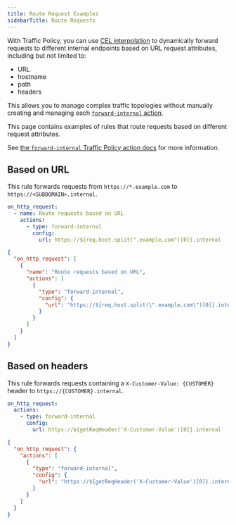 ```yaml
---
title: Route Request Examples
sidebarTitle: Route Requests
---
```




With Traffic Policy, you can use [CEL interpolation](/traffic-policy/concepts/cel-interpolation) to dynamically forward requests to different internal endpoints based on URL request attributes, including but not limited to:

- URL
- hostname
- path
- headers

This allows you to manage complex traffic topologies without manually creating and managing each [`forward-internal` action](/traffic-policy/actions/forward-internal).

This page contains examples of rules that route requests based on different request attributes.

See [the `forward-internal` Traffic Policy action docs](/traffic-policy/actions/forward-internal/) for more information.

## Based on URL

This rule forwards requests from `https://*.example.com` to `https://<SUBDOMAIN>.internal`.

<CodeGroup>

```yaml policy.yml
on_http_request:
  - name: Route requests based on URL
    actions:
      - type: forward-internal
        config:
          url: https://${req.host.split(".example.com")[0]}.internal
```

```json policy.json
{
  "on_http_request": [
    {
      "name": "Route requests based on URL",
      "actions": [
        {
          "type": "forward-internal",
          "config": {
            "url": "https://${req.host.split(\".example.com\")[0]}.internal"
          }
        }
      ]
    }
  ]
}
```

</CodeGroup>

## Based on headers

This rule forwards requests containing a `X-Customer-Value: {CUSTOMER}` header to `https://{CUSTOMER}.internal`.

<CodeGroup>

```yaml policy.yml
on_http_request:
  actions:
    - type: forward-internal
      config:
        url: https://${getReqHeader('X-Customer-Value')[0]}.internal
```

```json policy.json
{
  "on_http_request": {
    "actions": [
      {
        "type": "forward-internal",
        "config": {
          "url": "https://${getReqHeader('X-Customer-Value')[0]}.internal"
        }
      }
    ]
  }
}
```

</CodeGroup>
